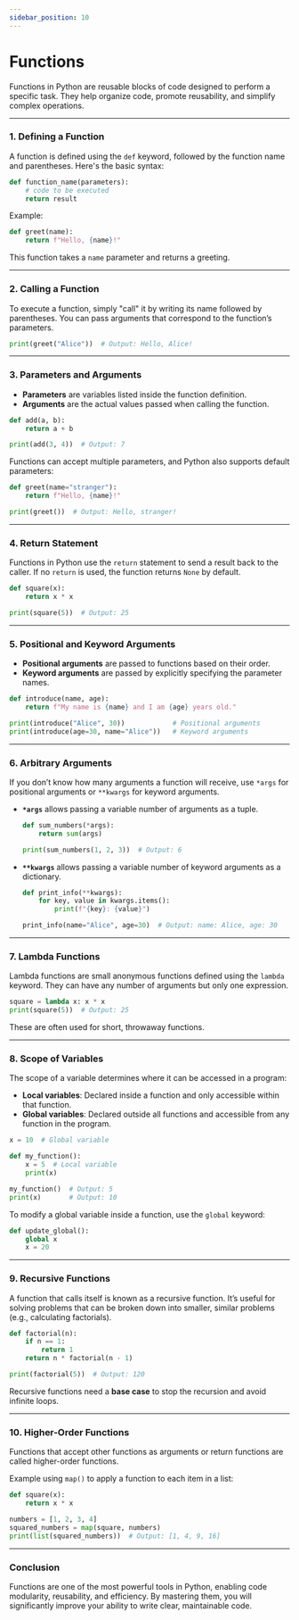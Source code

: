 ```yaml
---
sidebar_position: 10
---
```


# Functions

Functions in Python are reusable blocks of code designed to perform a specific task. They help organize code, promote reusability, and simplify complex operations.

---

### 1. **Defining a Function**

A function is defined using the `def` keyword, followed by the function name and parentheses. Here's the basic syntax:

```python
def function_name(parameters):
    # code to be executed
    return result
```

Example:

```python
def greet(name):
    return f"Hello, {name}!"
```

This function takes a `name` parameter and returns a greeting.

---

### 2. **Calling a Function**

To execute a function, simply "call" it by writing its name followed by parentheses. You can pass arguments that correspond to the function’s parameters.

```python
print(greet("Alice"))  # Output: Hello, Alice!
```

---

### 3. **Parameters and Arguments**

- **Parameters** are variables listed inside the function definition. 
- **Arguments** are the actual values passed when calling the function.

```python
def add(a, b):
    return a + b

print(add(3, 4))  # Output: 7
```

Functions can accept multiple parameters, and Python also supports default parameters:

```python
def greet(name="stranger"):
    return f"Hello, {name}!"

print(greet())  # Output: Hello, stranger!
```

---

### 4. **Return Statement**

Functions in Python use the `return` statement to send a result back to the caller. If no `return` is used, the function returns `None` by default.

```python
def square(x):
    return x * x

print(square(5))  # Output: 25
```

---

### 5. **Positional and Keyword Arguments**

- **Positional arguments** are passed to functions based on their order.
- **Keyword arguments** are passed by explicitly specifying the parameter names.

```python
def introduce(name, age):
    return f"My name is {name} and I am {age} years old."

print(introduce("Alice", 30))            # Positional arguments
print(introduce(age=30, name="Alice"))   # Keyword arguments
```

---

### 6. **Arbitrary Arguments**

If you don’t know how many arguments a function will receive, use `*args` for positional arguments or `**kwargs` for keyword arguments.

- **`*args`** allows passing a variable number of arguments as a tuple.

  ```python
  def sum_numbers(*args):
      return sum(args)

  print(sum_numbers(1, 2, 3))  # Output: 6
  ```

- **`**kwargs`** allows passing a variable number of keyword arguments as a dictionary.

  ```python
  def print_info(**kwargs):
      for key, value in kwargs.items():
          print(f"{key}: {value}")

  print_info(name="Alice", age=30)  # Output: name: Alice, age: 30
  ```

---

### 7. **Lambda Functions**

Lambda functions are small anonymous functions defined using the `lambda` keyword. They can have any number of arguments but only one expression.

```python
square = lambda x: x * x
print(square(5))  # Output: 25
```

These are often used for short, throwaway functions.

---

### 8. **Scope of Variables**

The scope of a variable determines where it can be accessed in a program:

- **Local variables**: Declared inside a function and only accessible within that function.
- **Global variables**: Declared outside all functions and accessible from any function in the program.

```python
x = 10  # Global variable

def my_function():
    x = 5  # Local variable
    print(x)

my_function()  # Output: 5
print(x)       # Output: 10
```

To modify a global variable inside a function, use the `global` keyword:

```python
def update_global():
    global x
    x = 20
```

---

### 9. **Recursive Functions**

A function that calls itself is known as a recursive function. It’s useful for solving problems that can be broken down into smaller, similar problems (e.g., calculating factorials).

```python
def factorial(n):
    if n == 1:
        return 1
    return n * factorial(n - 1)

print(factorial(5))  # Output: 120
```

Recursive functions need a **base case** to stop the recursion and avoid infinite loops.

---

### 10. **Higher-Order Functions**

Functions that accept other functions as arguments or return functions are called higher-order functions.

Example using `map()` to apply a function to each item in a list:

```python
def square(x):
    return x * x

numbers = [1, 2, 3, 4]
squared_numbers = map(square, numbers)
print(list(squared_numbers))  # Output: [1, 4, 9, 16]
```

---

### Conclusion

Functions are one of the most powerful tools in Python, enabling code modularity, reusability, and efficiency. By mastering them, you will significantly improve your ability to write clear, maintainable code.